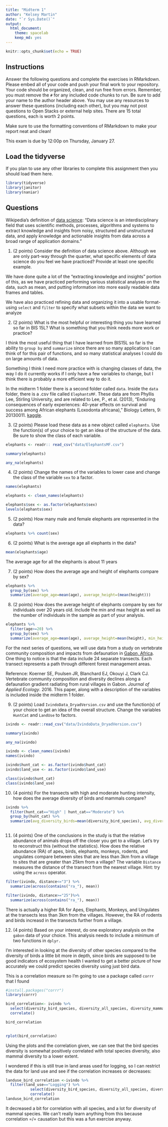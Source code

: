 ```yaml
---
title: "Midterm 1"
author: "Kelsey Martin"
date: "`r Sys.Date()`"
output:
  html_document: 
    theme: spacelab
    keep_md: yes
---
```


```r
knitr::opts_chunk$set(echo = TRUE)
```

## Instructions
Answer the following questions and complete the exercises in RMarkdown. Please embed all of your code and push your final work to your repository. Your code should be organized, clean, and run free from errors. Remember, you must remove the `#` for any included code chunks to run. Be sure to add your name to the author header above. You may use any resources to answer these questions (including each other), but you may not post questions to Open Stacks or external help sites. There are 15 total questions, each is worth 2 points.  

Make sure to use the formatting conventions of RMarkdown to make your report neat and clean!  

This exam is due by 12:00p on Thursday, January 27.  

## Load the tidyverse
If you plan to use any other libraries to complete this assignment then you should load them here.
```r
library(tidyverse)
library(janitor)
library(naniar)
```

## Questions  
Wikipedia's definition of [data science](https://en.wikipedia.org/wiki/Data_science): "Data science is an interdisciplinary field that uses scientific methods, processes, algorithms and systems to extract knowledge and insights from noisy, structured and unstructured data, and apply knowledge and actionable insights from data across a broad range of application domains."  

1. (2 points) Consider the definition of data science above. Although we are only part-way through the quarter, what specific elements of data science do you feel we have practiced? Provide at least one specific example.  

We have done quite a lot of the "extracting knowledge and insights" portion of this, as we have practiced performing various statistical analyses on the data, such as mean, and putting information into more easily readable data frames and tables.

We have also practiced refining data and organizing it into a usable format- using `select` and `filter` to specify what subsets within the data we want to analyze

2. (2 points) What is the most helpful or interesting thing you have learned so far in BIS 15L? What is something that you think needs more work or practice? 

I think the most useful thing that I have learned from BIS15L so far is the ability to `group by` and `summarize` since there are so many applications I can think of for this pair of functions, and so many statistical analyses I could do on large amounts of data.

Something I think I need more practice with is changing classes of data, the way I do it currently works if I only have a few variables to change, but I think there is probably a more efficient way to do it.

In the midterm 1 folder there is a second folder called `data`. Inside the `data` folder, there is a .csv file called `ElephantsMF`. These data are from Phyllis Lee, Stirling University, and are related to Lee, P., et al. (2013), "Enduring consequences of early experiences: 40-year effects on survival and success among African elephants (Loxodonta africana)," Biology Letters, 9: 20130011. [kaggle](https://www.kaggle.com/mostafaelseidy/elephantsmf).  

3. (2 points) Please load these data as a new object called `elephants`. Use the function(s) of your choice to get an idea of the structure of the data. Be sure to show the class of each variable.

```r
elephants <- readr:: read_csv("data/ElephantsMF.csv")
```
```r
summary(elephants)
```
```r
any_na(elephants)
```



4. (2 points) Change the names of the variables to lower case and change the class of the variable `sex` to a factor.

```r
names(elephants)
```
```r
elephants <- clean_names(elephants)
```

```r
elephants$sex <- as.factor(elephants$sex)
levels(elephants$sex)

```


5. (2 points) How many male and female elephants are represented in the data?

```r
elephants %>% count(sex)
```


6. (2 points) What is the average age all elephants in the data?
```r
mean(elephants$age)
```
The average age for all the elephants is about 11 years

7. (2 points) How does the average age and height of elephants compare by sex?
```r
elephants %>% 
  group_by(sex) %>% 
  summarize(average_age=mean(age), average_height=(mean(height)))
```


8. (2 points) How does the average height of elephants compare by sex for individuals over 20 years old. Include the min and max height as well as the number of individuals in the sample as part of your analysis.  

```r
elephants %>% 
  filter(age>=20) %>% 
  group_by(sex) %>% 
  summarize(average_age=mean(age), average_height=mean(height), min_height=min(height), max_height=max(height), n=n())
```


For the next series of questions, we will use data from a study on vertebrate community composition and impacts from defaunation in [Gabon, Africa](https://en.wikipedia.org/wiki/Gabon). One thing to notice is that the data include 24 separate transects. Each transect represents a path through different forest management areas.  

Reference: Koerner SE, Poulsen JR, Blanchard EJ, Okouyi J, Clark CJ. Vertebrate community composition and diversity declines along a defaunation gradient radiating from rural villages in Gabon. _Journal of Applied Ecology_. 2016. This paper, along with a description of the variables is included inside the midterm 1 folder.  

9. (2 points) Load `IvindoData_DryadVersion.csv` and use the function(s) of your choice to get an idea of the overall structure. Change the variables `HuntCat` and `LandUse` to factors.

```r
ivindo <- readr::read_csv("data/IvindoData_DryadVersion.csv")
```

```r
summary(ivindo)
```
```r
any_na(ivindo)
```


```r
ivindo <- clean_names(ivindo)
names(ivindo)
```
```r
ivindo$hunt_cat <- as.factor(ivindo$hunt_cat)
ivindo$land_use <- as.factor(ivindo$land_use)
```

```r
class(ivindo$hunt_cat)
class(ivindo$land_use)
```



10. (4 points) For the transects with high and moderate hunting intensity, how does the average diversity of birds and mammals compare?

```r
ivindo %>% 
  filter(hunt_cat=="High" | hunt_cat=="Moderate") %>% 
  group_by(hunt_cat) %>%
  summarize(avg_diversity_birds=mean(diversity_bird_species), avg_diversity_mammals=mean(diversity_mammal_species), total=n())
  
```


11. (4 points) One of the conclusions in the study is that the relative abundance of animals drops off the closer you get to a village. Let's try to reconstruct this (without the statistics). How does the relative abundance (RA) of apes, birds, elephants, monkeys, rodents, and ungulates compare between sites that are less than 3km from a village to sites that are greater than 25km from a village? The variable `Distance` measures the distance of the transect from the nearest village. Hint: try using the `across` operator.  

```r
filter(ivindo, distance<="3") %>% 
  summarize(across(contains("ra_"), mean))

```

```r
filter(ivindo, distance>="25")%>%
  summarize(across(contains("ra_"), mean))
```
There is actually a higher RA for Apes, Elephants, Monkeys, and Ungulates at the transects less than 3km from the villages. However, the RA of rodents and birds increasd in the transects further from a village.

12. (4 points) Based on your interest, do one exploratory analysis on the `gabon` data of your choice. This analysis needs to include a minimum of two functions in `dplyr.`

I'm interested in looking at the diversity of other species compared to the diversity of birds a little bit more in depth, since birds are supposed to be good indicators of ecosystem health I wanted to get a better picture of how accurately we could predict species diversity using just bird data.

This is a correlation measure so I'm going to use a package called `corrr` that I found
```r
#install.packages("corrr")
library(corrr)
```


```r
bird_correlation<- ivindo %>% 
  select(diversity_bird_species, diversity_all_species, diversity_mammal_species) %>% 
  correlate()

bird_correlation
  
```

```r
rplot(bird_correlation)
```

Using the plots and the correlation given, we can see that the bird species diversity is somewhat positively correlated with total species diversity, also mammal diversity to a lower extent.

I wondered if this is still true in land areas used for logging, so I can restrict the data for land use and see if the correlation increases or decreases:
```r
landuse_bird_correlation <-ivindo %>% 
  filter(land_use=="Logging") %>% 
           select(diversity_bird_species, diversity_all_species, diversity_mammal_species) %>%
           correlate()
landuse_bird_correlation

```

It decreased a bit for correlation with all species, and a lot for diversity of mammal species. We can't really learn anything from this because correlation =/= causation but this was a fun exercise anyway.
